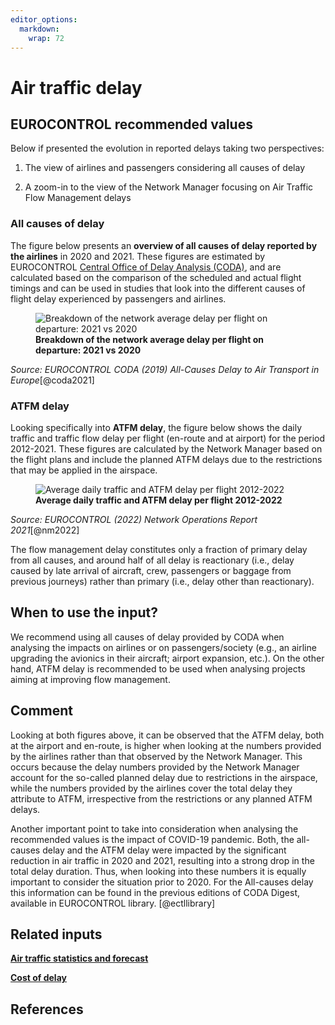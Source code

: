 ```yaml
---
editor_options: 
  markdown: 
    wrap: 72
---
```


# Air traffic delay

## EUROCONTROL recommended values

Below if presented the evolution in reported delays taking two perspectives:

1.  The view of airlines and passengers considering all causes of delay

2.  A zoom-in to the view of the Network Manager focusing on Air Traffic Flow Management delays

### All causes of delay

The figure below presents an **overview of all causes of delay reported by the airlines** in 2020 and 2021. These figures are estimated
by EUROCONTROL [Central Office of Delay Analysis (CODA)](https://www.eurocontrol.int/network-performance), and are calculated based on the comparison of the scheduled and actual flight timings and can be used in studies that look into the different causes of flight delay experienced by passengers and airlines.

![**Breakdown of the network average delay per flight on departure: 2021 vs 2020**](figures/delay_causes.png){#all-causes-delay}

*Source: EUROCONTROL CODA (2019) All-Causes Delay to Air Transport in
Europe*[@coda2021]

### ATFM delay

Looking specifically into **ATFM delay**, the figure below shows the
daily traffic and traffic flow delay per flight (en-route and at
airport) for the period 2012-2021. These figures are calculated by the
Network Manager based on the flight plans and include the planned ATFM
delays due to the restrictions that may be applied in the airspace.

![**Average daily traffic and ATFM delay per flight 2012-2022**](figures/atfm_delay.png){#atfm-delay}

*Source: EUROCONTROL (2022) Network Operations Report 2021*[@nm2022]

The flow management delay constitutes only a fraction of primary delay
from all causes, and around half of all delay is reactionary (i.e.,
delay caused by late arrival of aircraft, crew, passengers or baggage
from previous journeys) rather than primary (i.e., delay other than
reactionary).

## When to use the input?

We recommend using all causes of delay provided by CODA when analysing
the impacts on airlines or on passengers/society (e.g., an airline
upgrading the avionics in their aircraft; airport expansion, etc.). On
the other hand, ATFM delay is recommended to be used when analysing
projects aiming at improving flow management.

## Comment

Looking at both figures above, it can be observed that the ATFM delay,
both at the airport and en-route, is higher when looking at the numbers
provided by the airlines rather than that observed by the Network
Manager. This occurs because the delay numbers provided by the Network
Manager account for the so-called planned delay due to restrictions in
the airspace, while the numbers provided by the airlines cover the total
delay they attribute to ATFM, irrespective from the restrictions or any
planned ATFM delays.

Another important point to take into consideration
when analysing the recommended values is the impact of COVID-19
pandemic. Both, the all-causes delay and the ATFM delay were impacted by
the significant reduction in air traffic in 2020 and 2021, resulting
into a strong drop in the total delay duration. Thus, when looking into
these numbers it is equally important to consider the situation prior to
2020. For the All-causes delay this information can be found in the
previous editions of CODA Digest, available in EUROCONTROL library. [@ectllibrary]

## Related inputs

[**Air traffic statistics and forecast**](#air_traffic_statistics_and_forecasts)

[**Cost of delay**](#cost_of_delay)

## References
